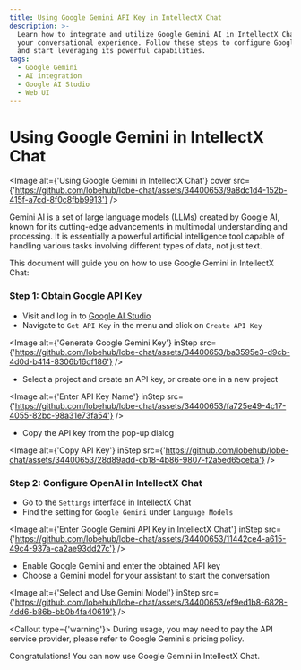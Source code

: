 ```yaml
---
title: Using Google Gemini API Key in IntellectX Chat
description: >-
  Learn how to integrate and utilize Google Gemini AI in IntellectX Chat to enhance
  your conversational experience. Follow these steps to configure Google Gemini
  and start leveraging its powerful capabilities.
tags:
  - Google Gemini
  - AI integration
  - Google AI Studio
  - Web UI
---
```


# Using Google Gemini in IntellectX Chat

<Image
  alt={'Using Google Gemini in IntellectX Chat'}
  cover
  src={'https://github.com/lobehub/lobe-chat/assets/34400653/9a8dc1d4-152b-415f-a7cd-8f0c8fbb9913'}
/>

Gemini AI is a set of large language models (LLMs) created by Google AI, known for its cutting-edge advancements in multimodal understanding and processing. It is essentially a powerful artificial intelligence tool capable of handling various tasks involving different types of data, not just text.

This document will guide you on how to use Google Gemini in IntellectX Chat:

<Steps>

### Step 1: Obtain Google API Key

- Visit and log in to [Google AI Studio](https://aistudio.google.com/)
- Navigate to `Get API Key` in the menu and click on `Create API Key`

<Image
  alt={'Generate Google Gemini Key'}
  inStep
  src={'https://github.com/lobehub/lobe-chat/assets/34400653/ba3595e3-d9cb-4d0d-b414-8306b16df186'}
/>

- Select a project and create an API key, or create one in a new project

<Image
  alt={'Enter API Key Name'}
  inStep
  src={'https://github.com/lobehub/lobe-chat/assets/34400653/fa725e49-4c17-4055-82bc-98a31e73fa54'}
/>

- Copy the API key from the pop-up dialog

<Image
  alt={'Copy API Key'}
  inStep
  src={'https://github.com/lobehub/lobe-chat/assets/34400653/28d89add-cb18-4b86-9807-f2a5ed65ceba'}
/>

### Step 2: Configure OpenAI in IntellectX Chat

- Go to the `Settings` interface in IntellectX Chat
- Find the setting for `Google Gemini` under `Language Models`

<Image
  alt={'Enter Google Gemini API Key in IntellectX Chat'}
  inStep
  src={'https://github.com/lobehub/lobe-chat/assets/34400653/11442ce4-a615-49c4-937a-ca2ae93dd27c'}
/>

- Enable Google Gemini and enter the obtained API key
- Choose a Gemini model for your assistant to start the conversation

<Image
  alt={'Select and Use Gemini Model'}
  inStep
  src={'https://github.com/lobehub/lobe-chat/assets/34400653/ef9ed1b8-6828-4dd6-b86b-bb0b4fa40619'}
/>

<Callout type={'warning'}>
  During usage, you may need to pay the API service provider, please refer to Google Gemini's
  pricing policy.
</Callout>

</Steps>

Congratulations! You can now use Google Gemini in IntellectX Chat.
